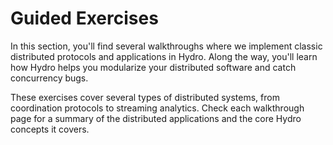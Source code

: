 # Guided Exercises

In this section, you'll find several walkthroughs where we implement classic distributed protocols and applications in Hydro. Along the way, you'll learn how Hydro helps you modularize your distributed software and catch concurrency bugs.

These exercises cover several types of distributed systems, from coordination protocols to streaming analytics. Check each walkthrough page for a summary of the distributed applications and the core Hydro concepts it covers.
